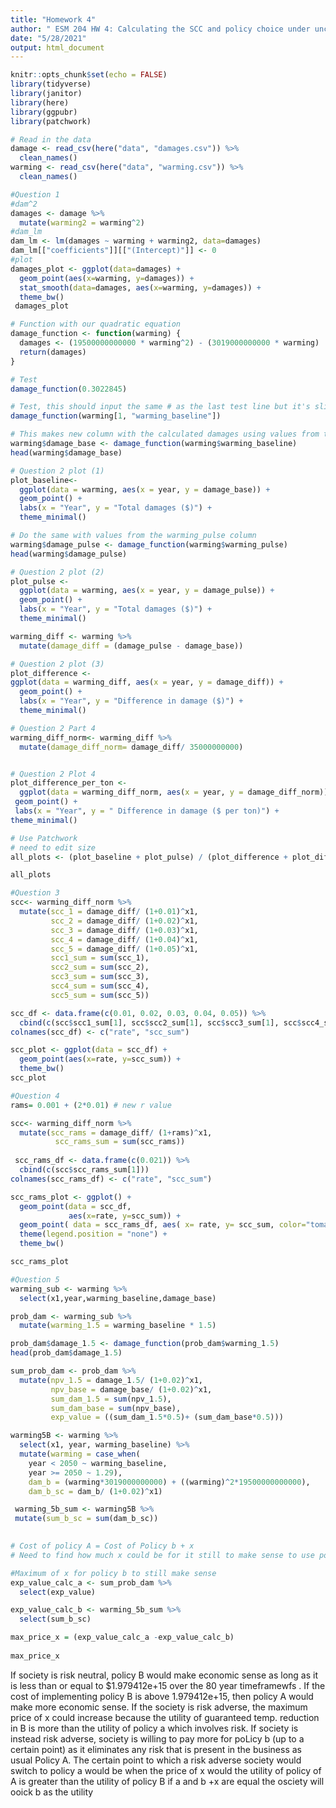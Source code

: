 ```yaml
---
title: "Homework 4"
author: " ESM 204 HW 4: Calculating the SCC and policy choice under uncertainty"
date: "5/28/2021"
output: html_document
---
```


```r
knitr::opts_chunk$set(echo = FALSE)
library(tidyverse)
library(janitor)
library(here)
library(ggpubr)
library(patchwork)
```

```r
# Read in the data
damage <- read_csv(here("data", "damages.csv")) %>% 
  clean_names()
warming <- read_csv(here("data", "warming.csv")) %>% 
  clean_names()
```

```r
#Question 1
#dam^2
damages <- damage %>%
  mutate(warming2 = warming^2)
#dam_lm
dam_lm <- lm(damages ~ warming + warming2, data=damages)
dam_lm[["coefficients"]][["(Intercept)"]] <- 0
#plot
damages_plot <- ggplot(data=damages) +
  geom_point(aes(x=warming, y=damages)) +
  stat_smooth(data=damages, aes(x=warming, y=damages)) +
  theme_bw()
 damages_plot
```
```r
# Function with our quadratic equation
damage_function <- function(warming) {
  damages <- (19500000000000 * warming^2) - (3019000000000 * warming)
  return(damages)
}

# Test
damage_function(0.3022845)
```
```r
# Test, this should input the same # as the last test line but it's slightly off?
damage_function(warming[1, "warming_baseline"])

# This makes new column with the calculated damages using values from the warming_baseline column
warming$damage_base <- damage_function(warming$warming_baseline)
head(warming$damage_base)

# Question 2 plot (1)
plot_baseline<- 
  ggplot(data = warming, aes(x = year, y = damage_base)) +
  geom_point() +
  labs(x = "Year", y = "Total damages ($)") +
  theme_minimal()

# Do the same with values from the warming_pulse column
warming$damage_pulse <- damage_function(warming$warming_pulse)
head(warming$damage_pulse)

# Question 2 plot (2)
plot_pulse <- 
  ggplot(data = warming, aes(x = year, y = damage_pulse)) +
  geom_point() +
  labs(x = "Year", y = "Total damages ($)") +
  theme_minimal()
```

```r
warming_diff <- warming %>% 
  mutate(damage_diff = (damage_pulse - damage_base))

# Question 2 plot (3)
plot_difference <-
ggplot(data = warming_diff, aes(x = year, y = damage_diff)) +
  geom_point() +
  labs(x = "Year", y = "Difference in damage ($)") +
  theme_minimal()
```

```r
# Question 2 Part 4
warming_diff_norm<- warming_diff %>% 
  mutate(damage_diff_norm= damage_diff/ 35000000000)


# Question 2 Plot 4
plot_difference_per_ton <-
  ggplot(data = warming_diff_norm, aes(x = year, y = damage_diff_norm)) +
 geom_point() +
 labs(x = "Year", y = " Difference in damage ($ per ton)") +
theme_minimal()

```

```r
# Use Patchwork 
# need to edit size
all_plots <- (plot_baseline + plot_pulse) / (plot_difference + plot_difference_per_ton)

all_plots
```

```r
#Question 3
scc<- warming_diff_norm %>% 
  mutate(scc_1 = damage_diff/ (1+0.01)^x1,
         scc_2 = damage_diff/ (1+0.02)^x1,
         scc_3 = damage_diff/ (1+0.03)^x1,
         scc_4 = damage_diff/ (1+0.04)^x1,
         scc_5 = damage_diff/ (1+0.05)^x1,
         scc1_sum = sum(scc_1),
         scc2_sum = sum(scc_2),
         scc3_sum = sum(scc_3),
         scc4_sum = sum(scc_4),
         scc5_sum = sum(scc_5)) 

scc_df <- data.frame(c(0.01, 0.02, 0.03, 0.04, 0.05)) %>%
  cbind(c(scc$scc1_sum[1], scc$scc2_sum[1], scc$scc3_sum[1], scc$scc4_sum[1], scc$scc5_sum[1]))
colnames(scc_df) <- c("rate", "scc_sum")

scc_plot <- ggplot(data = scc_df) +
  geom_point(aes(x=rate, y=scc_sum)) +
  theme_bw()
scc_plot
```

```r
#Question 4
rams= 0.001 + (2*0.01) # new r value

scc<- warming_diff_norm %>% 
  mutate(scc_rams = damage_diff/ (1+rams)^x1,
          scc_rams_sum = sum(scc_rams))
         
 scc_rams_df <- data.frame(c(0.021)) %>%
  cbind(c(scc$scc_rams_sum[1]))
colnames(scc_rams_df) <- c("rate", "scc_sum")

scc_rams_plot <- ggplot() +
  geom_point(data = scc_df,
             aes(x=rate, y=scc_sum)) +
  geom_point( data = scc_rams_df, aes( x= rate, y= scc_sum, color="tomato2")) +
  theme(legend.position = "none") +
  theme_bw()

scc_rams_plot

```

```r
#Question 5
warming_sub <- warming %>% 
  select(x1,year,warming_baseline,damage_base) 

prob_dam <- warming_sub %>% 
  mutate(warming_1.5 = warming_baseline * 1.5)

prob_dam$damage_1.5 <- damage_function(prob_dam$warming_1.5)
head(prob_dam$damage_1.5)

sum_prob_dam <- prob_dam %>% 
  mutate(npv_1.5 = damage_1.5/ (1+0.02)^x1,
         npv_base = damage_base/ (1+0.02)^x1,
         sum_dam_1.5 = sum(npv_1.5), 
         sum_dam_base = sum(npv_base),
         exp_value = ((sum_dam_1.5*0.5)+ (sum_dam_base*0.5)))
```


```r
warming5B <- warming %>% 
  select(x1, year, warming_baseline) %>% 
  mutate(warming = case_when(
    year < 2050 ~ warming_baseline,
    year >= 2050 ~ 1.29),
    dam_b = (warming*3019000000000) + ((warming)^2*19500000000000),
    dam_b_sc = dam_b/ (1+0.02)^x1)

 warming_5b_sum <- warming5B %>%  
 mutate(sum_b_sc = sum(dam_b_sc))
 
```

```r
# Cost of policy A = Cost of Policy b + x 
# Need to find how much x could be for it still to make sense to use policy b

#Maximum of x for policy b to still make sense
exp_value_calc_a <- sum_prob_dam %>% 
  select(exp_value)

exp_value_calc_b <- warming_5b_sum %>% 
  select(sum_b_sc)

max_price_x = (exp_value_calc_a -exp_value_calc_b)
 
max_price_x
```
If society is risk neutral, policy B would make economic sense as long as it is less than or equal to $1.979412e+15 over the 80 year timeframewfs . If the cost of  implementing policy B is above 1.979412e+15, then policy A would make more economic sense.
If the society is risk adverse, the maximum price of x could increase because the utility of guaranteed temp. reduction in B is more than the utility of policy a which involves risk. 
If society is instead risk adverse, society is willing to pay more for poLicy b (up to a certain point) as it eliminates any risk that is present in the business as usual  Policy A. The certain point to which a risk adverse society would switch to policy a would be when the price of x would  the utility of policy of A is greater than the utility of policy B
if a and b +x are equal the osciety will ooick b as the utility